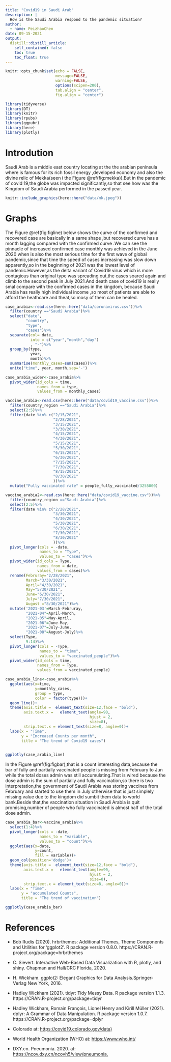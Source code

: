 ```yaml
---
title: "Covid19 in Saudi Arab"
description: |
  How is the Saudi Arabia respond to the pandemic situation?
author:
  - name: PeizhaoChen
date: 09-15-2021
output:
  distill::distill_article:
    self_contained: false
    toc: true
    toc_float: true
---
```


```r

knitr::opts_chunk$set(echo = FALSE,
                      message=FALSE,
                      warning=FALSE,
                      options(scipen=200),
                      tab.align = "center",
                      fig.align = "center")

library(tidyverse)
library(DT)
library(knitr)
library(rpubs)
library(ggpubr)
library(here)
library(plotly)
```

# Introdution
Saudi Arab is a middle east country locating at the the arabian peninsula where is famous for its rich fossil energy ,developed economy and also the divine relic of Mekka(seen i the Figure \@ref(fig:mekka)).But in the pandemic of covid 19,the globe was impacted significantly,so that see how was the Kingdom of Saudi Arabia performed in the passed year.

```r

knitr::include_graphics(here::here("data/mk.jpeg"))

```
# Graphs

The Figure \@ref(fig:figline) below shows the curve of the confirmed and recovered case are basically in a same shape ,but recovered curve has a month lagging compared with the confirmed curve .We can see the pinnacle of increased confirmed case monthly was achieved in the June 2020 when is also the most serious time for the first wave of global pandemic,since that time the speed of cases increasing was slow down apparently,so in the beginning of 2021 was the lowest level of pandemic.However,as the delta variant of Covid19 virus which is more contagious than original type  was spreading out,the cases soared again and climb to the second peak in July 2021.And death case of covid19 is really smal compare with the confirmed cases in the kingdom, because Saudi Arabia has really high individual income ,so most of patients are able to afford the heathcare and theat,so mosy of them can be healed.


```r

case_arabia<-read.csv(here::here("data/coronavirus.csv"))%>%
  filter(country =="Saudi Arabia")%>%
  select("date",
         "country",
         "type",
         "cases")%>%
  separate(col= date,
           into = c("year","month","day")
           , "-")%>%
  group_by(type,
           year,
           month)%>%
  summarise(monthly_cases=sum(cases))%>%
  unite("time", year, month,sep='-')

case_arabia_wider<-case_arabia%>%
  pivot_wider(id_cols = time,
              names_from = type,
              values_from = monthly_cases)

```

```r

vaccine_arabia<-read.csv(here::here("data/covid19_vaccine.csv"))%>%
  filter(country_region =="Saudi Arabia")%>%
  select(2:5)%>%
  filter(date %in% c("2/15/2021",
                     "2/28/2021",
                     "3/15/2021",
                     "3/30/2021",
                     "4/15/2021",
                     "4/30/2021",
                     "5/15/2021",
                     "5/30/2021",
                     "6/15/2021",
                     "6/30/2021",
                     "7/15/2021",
                     "7/30/2021",
                     "8/15/2021",
                     "8/30/2021"
                     ))%>%
  mutate("Fully vaccinated rate" = people_fully_vaccinated/3255000)


```

```r

vaccine_arabia2<-read.csv(here::here("data/covid19_vaccine.csv"))%>%
  filter(country_region =="Saudi Arabia")%>%
  select(2:5)%>%
  filter(date %in% c("2/28/2021",
                     "3/30/2021",
                     "4/30/2021",
                     "5/30/2021",
                     "6/30/2021",
                     "7/30/2021",
                     "8/30/2021"
                     ))%>%
  pivot_longer(cols = -date,
               names_to = "Type",
               values_to = "cases")%>%
  pivot_wider(id_cols = Type,
              names_from = date,
              values_from = cases)%>%
  rename(Februray="2/28/2021",
         March="3/30/2021",
         April="4/30/2021",
         May="5/30/2021",
         June="6/30/2021",
         July="7/30/2021",
         August ="8/30/2021")%>%
  mutate('2021-03'=March-Februray,
         "2021-04"=April-March,
         "2021-05"=May-April,
         "2021-06"=June-May,
         "2021-07"=July-June,
         "2021-08"=August-July)%>%
  select(Type,
         9:14)%>%
  pivot_longer(cols = -Type,
               names_to = "time",
               values_to = "vaccinated_people")%>%
  pivot_wider(id_cols = time,
              names_from = Type,
              values_from = vaccinated_people)


```

```r

case_arabia_line<-case_arabia%>%
  ggplot(aes(x=time,
             y=monthly_cases,
             group = type,
             color = factor(type)))+
  geom_line()+
  theme(axis.title =  element_text(size=12,face = "bold"),
        axis.text.x =   element_text(angle=90, 
                                     hjust = 2,
                                     size=8),
        strip.text.x = element_text(size=8, angle=0))+
  labs(x = "Time",
       y = "Increased Counts per month",
       title = "The trend of Covid19 cases")
  

ggplotly(case_arabia_line)
```

In the Figure \@ref(fig:figbar),that is a count interesting data,because the bar of fully and partially vaccinated people is missing from February to Jun while the total doses admin was still accumulating.That is wired because the dose admin is the sum of partially and fully vaccination,so there is two interpretation,the government of Saudi Arabia was storing vaccines from February and started to use them in July otherwise that is just simplely missing value due to the kingdom did sumbit them data to world bank.Beside that,the vaccination situation in Saudi Arabia is quit promising,number of people who fully vaccinated is almost half of the total dose admin.

```r
case_arabia_bar<-vaccine_arabia%>%
  select(1:4)%>%
  pivot_longer(cols = -date,
               names_to = "variable",
               values_to = "count")%>%
  ggplot(aes(x=date,
             y=count,
             fill = variable))+
  geom_col(position='dodge')+
  theme(axis.title =  element_text(size=12,face = "bold"),
        axis.text.x =   element_text(angle=90, 
                                     hjust = 2,
                                     size=8),
        strip.text.x = element_text(size=8, angle=0))+
  labs(x = "Time",
       y = "accumulated Counts",
       title = "The trend of vaccination")

ggplotly(case_arabia_bar)
```

# References

- Bob Rudis (2020). hrbrthemes: Additional Themes, Theme Components and Utilities for 'ggplot2'. R package version 0.8.0. https://CRAN.R-project.org/package=hrbrthemes

- C. Sievert. Interactive Web-Based Data Visualization with R, plotly, and shiny. Chapman and Hall/CRC Florida, 2020.

- H. Wickham. ggplot2: Elegant Graphics for Data Analysis.Springer-Verlag New York, 2016.

- Hadley Wickham (2021). tidyr: Tidy Messy Data. R package version 1.1.3. https://CRAN.R-project.org/package=tidyr

- Hadley Wickham, Romain François, Lionel Henry and Kirill Müller (2021). dplyr: A Grammar of Data Manipulation. R package version 1.0.7. https://CRAN.R-project.org/package=dplyr

- Colorado at: <https://covid19.colorado.gov/data)>

- World Health Organization (WHO) at: <https://www.who.int/>

- DXY.cn. Pneumonia. 2020. at: <https://ncov.dxy.cn/ncovh5/view/pneumonia.>